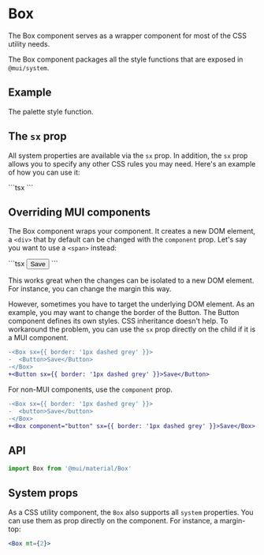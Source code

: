 
# Box

<p className="description">
  The Box component serves as a wrapper component for most of the CSS utility
  needs.
</p>

The Box component packages all the style functions that are exposed in `@mui/system`.

## Example

The palette style function.

## The `sx` prop

All system properties are available via the `sx` prop.
In addition, the `sx` prop allows you to specify any other CSS rules you may need. Here's an example of how you can use it:

<BoxSx />
```tsx
<Box
  sx={{
    width: 300,
    height: 300,
    backgroundColor: 'primary.dark',
    '&:hover': {
      backgroundColor: 'primary.main',
      opacity: [0.9, 0.8, 0.7]
    }
  }}
/>
```

## Overriding MUI components

The Box component wraps your component.
It creates a new DOM element, a `<div>` that by default can be changed with the `component` prop.
Let's say you want to use a `<span>` instead:

<BoxComponent />
```tsx
<Button>Save</Button>
```

This works great when the changes can be isolated to a new DOM element.
For instance, you can change the margin this way.

However, sometimes you have to target the underlying DOM element.
As an example, you may want to change the border of the Button.
The Button component defines its own styles. CSS inheritance doesn't help.
To workaround the problem, you can use the `sx` prop directly on the child if it is a MUI component.

```diff
-<Box sx={{ border: '1px dashed grey' }}>
-  <Button>Save</Button>
-</Box>
+<Button sx={{ border: '1px dashed grey' }}>Save</Button>
```

For non-MUI components, use the `component` prop.

```diff
-<Box sx={{ border: '1px dashed grey' }}>
-  <button>Save</button>
-</Box>
+<Box component="button" sx={{ border: '1px dashed grey' }}>Save</Box>
```

## API

```jsx
import Box from '@mui/material/Box'
```

## System props

As a CSS utility component, the `Box` also supports all `system` properties. You can use them as prop directly on the component.
For instance, a margin-top:

```jsx
<Box mt={2}>
```
